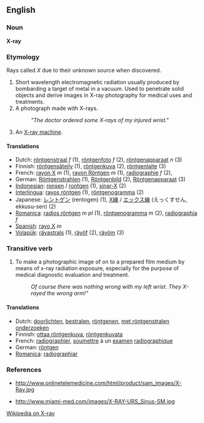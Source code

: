 ==English==
===Noun===
'''X-ray'''

=== Etymology ===
Rays called ''X'' due to their unknown source when discovered.

#Short wavelength electromagnetic radiation usually produced by bombarding a target of metal in a vacuum. Used to penetrate solid objects and derive images in X-ray photography for medical uses and treatments.
#A photograph made with X-rays.
#:'' "The doctor ordered some X-rays of my injured wrist." ''
#An [[X-ray machine]].

==== Translations ====
*Dutch: [[röntgenstraal]] ''f'' (1), [[röntgenfoto]] ''f'' (2), [[röntgenapparaat]] ''n'' (3)
*Finnish: [[röntgensäteily]] (1), [[röntgenkuva]] (2), [[röntgenlaite]] (3)
*French: [[rayon X]] ''m'' (1), [[rayon Röntgen]] ''m'' (1), [[radiographie]] ''f'' (2), 
*German: [[Röntgenstrahlen]] (1), [[Röntgenbild]] (2), [[Röntgenapparaat]] (3)
*[[Indonesian]]: [[ronsen]] / [[rontgen]] (1), [[sinar-X]] (2)
*[[Interlingua]]: [[rayos röntgen]] (1), [[röntgenogramma]] (2)
*Japanese: [[レントゲン]] (rentogen) (1), [[X線]] / [[エックス線]] (えっくすせん, ekkusu-sen) (2)
*[[Romanica]]: [[radios röntgen]] ''m'' ''pl'' (1), [[röntgenogramma]] ''m'' (2), [[radiographia]] ''f''
*[[Spanish]]: [[rayo X]] ''m''
*[[Volapük]]: [[räyastrals]] (1), [[räyöf]] (2), [[räyöm]] (3)

===Transitive verb===
#To make a photographic image of on to a prepared film medium by means of x-ray radiation exposure, especially for the purpose of medical diagnostic evaluation and treatment.
#:''Of course there was nothing wrong with my left wrist. They X-rayed the wrong arm!"''

==== Translations ====
*Dutch: [[doorlichten]], [[bestralen]], [[röntgenen]], [[met röntgenstralen onderzoeken]]
*Finnish: [[ottaa röntgenkuva]], [[röntgenkuvata]]
*French: [[radiographier]], [[soumettre]] à un [[examen]] [[radiographique]]
*German: [[röntgen]]
*[[Romanica]]: [[radiographiar]]

===References===
* http://www.onlinetelemedicine.com/html/product/sam_images/X-Ray.jpg 

<!-- broken link? http://oncampus.richmond.edu/academics/as/classics/TiAmenyNet/images/x-ray.head.jpg -->

* http://www.miami-med.com/images/X-RAY-URS_Sinus-SM.jpg

[[w:X-ray|Wikipedia on X-ray]]